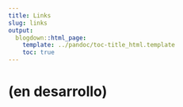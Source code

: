 ```yaml
---
title: Links
slug: links
output:
  blogdown::html_page:
    template: ../pandoc/toc-title_html.template
    toc: true
---
```



# (en desarrollo)
